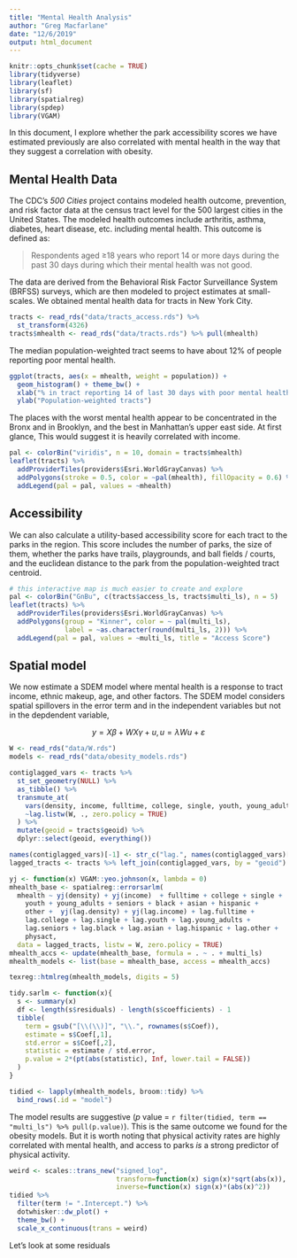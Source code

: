 ```yaml
---
title: "Mental Health Analysis"
author: "Greg Macfarlane"
date: "12/6/2019"
output: html_document
---
```

```r
knitr::opts_chunk$set(cache = TRUE)
library(tidyverse)
library(leaflet)
library(sf)
library(spatialreg)
library(spdep)
library(VGAM)
```


In this document, I explore whether the park accessibility scores we have
estimated previously are also correlated with mental health in the way that they
suggest a correlation with obesity.

## Mental Health Data
The CDC's *500 Cities* project contains modeled health outcome, prevention, and 
risk factor data at the census tract level for the 500 largest cities in the
United States. The modeled health outcomes include arthritis, asthma, diabetes, 
heart disease, etc. including mental health. This outcome is defined as:

> Respondents aged ≥18 years who report 14 or more days during the past 30 days
during which their mental health was not good.

The data are derived from the Behavioral Risk Factor Surveillance System (BRFSS)
surveys, which are then modeled to project estimates at small-scales. 
We obtained mental health data for tracts in New York City.

```r
tracts <- read_rds("data/tracts_access.rds") %>%
  st_transform(4326)
tracts$mhealth <- read_rds("data/tracts.rds") %>% pull(mhealth)
```


The median population-weighted tract seems to have about 12% of people reporting 
poor mental health.

```r
ggplot(tracts, aes(x = mhealth, weight = population)) +
  geom_histogram() + theme_bw() + 
  xlab("% in tract reporting 14 of last 30 days with poor mental health") + 
  ylab("Population-weighted tracts")
```

The places with the worst mental health appear to be concentrated in the Bronx
and in Brooklyn, and the best in Manhattan's upper east side. At first glance,
This would suggest it is heavily correlated with income. 

```r
pal <- colorBin("viridis", n = 10, domain = tracts$mhealth)
leaflet(tracts) %>%
  addProviderTiles(providers$Esri.WorldGrayCanvas) %>%
  addPolygons(stroke = 0.5, color = ~pal(mhealth), fillOpacity = 0.6) %>%
  addLegend(pal = pal, values = ~mhealth)
```


## Accessibility

We can also calculate a utility-based accessibility score for each tract to the
parks in the region. This score includes the number of parks, the size of them,
whether the parks have trails, playgrounds, and ball fields / courts, and the
euclidean distance to the park from the population-weighted tract centroid.

```r
# this interactive map is much easier to create and explore
pal <- colorBin("GnBu", c(tracts$access_ls, tracts$multi_ls), n = 5)
leaflet(tracts) %>%
  addProviderTiles(providers$Esri.WorldGrayCanvas) %>%
  addPolygons(group = "Kinner", color = ~ pal(multi_ls),
              label = ~as.character(round(multi_ls, 2))) %>%
  addLegend(pal = pal, values = ~multi_ls, title = "Access Score")
```

## Spatial model
We now estimate a SDEM model where mental health is a response to tract income,
ethnic makeup, age, and other factors. The SDEM model considers spatial spillovers
in the error term and in the independent variables but not in the depdendent variable,

$$ y = X\beta + WX\gamma + u, u = \lambda W u + \varepsilon$$

```r
W <- read_rds("data/W.rds")
models <- read_rds("data/obesity_models.rds")

contiglagged_vars <- tracts %>%
  st_set_geometry(NULL) %>%
  as_tibble() %>%
  transmute_at(
    vars(density, income, fulltime, college, single, youth, young_adults, seniors, black, asian, hispanic, other, physact),
    ~lag.listw(W, ., zero.policy = TRUE)
  ) %>%
  mutate(geoid = tracts$geoid) %>%
  dplyr::select(geoid, everything())

names(contiglagged_vars)[-1] <- str_c("lag.", names(contiglagged_vars)[-1])
lagged_tracts <- tracts %>% left_join(contiglagged_vars, by = "geoid")
```


```r
yj <- function(x) VGAM::yeo.johnson(x, lambda = 0)
mhealth_base <- spatialreg::errorsarlm(
  mhealth ~ yj(density) + yj(income)  + fulltime + college + single + 
    youth + young_adults + seniors + black + asian + hispanic + 
    other +  yj(lag.density) + yj(lag.income) + lag.fulltime + 
    lag.college + lag.single + lag.youth + lag.young_adults + 
    lag.seniors + lag.black + lag.asian + lag.hispanic + lag.other + 
    physact,
  data = lagged_tracts, listw = W, zero.policy = TRUE)
mhealth_accs <- update(mhealth_base, formula = . ~ . + multi_ls)
mhealth_models <- list(base = mhealth_base, access = mhealth_accs)
```


```r
texreg::htmlreg(mhealth_models, digits = 5)
```


```r
tidy.sarlm <- function(x){
  s <- summary(x)
  df <- length(s$residuals) - length(s$coefficients) - 1
  tibble(
    term = gsub("[\\(\\)]", "\\.", rownames(s$Coef)),
    estimate = s$Coef[,1],
    std.error = s$Coef[,2],
    statistic = estimate / std.error,
    p.value = 2*(pt(abs(statistic), Inf, lower.tail = FALSE))
  )
}

tidied <- lapply(mhealth_models, broom::tidy) %>%
  bind_rows(.id = "model") 

```

The model results are suggestive ($p$ value = 
`r filter(tidied, term == "multi_ls") %>% pull(p.value)`). This is the same
outcome we found for the obesity models. But it is worth noting that physical
activity rates are highly correlated with mental health, and access to parks
*is* a strong predictor of physical activity.

```r
weird <- scales::trans_new("signed_log",
                           transform=function(x) sign(x)*sqrt(abs(x)),
                           inverse=function(x) sign(x)*(abs(x)^2))
tidied %>%
  filter(term != ".Intercept.") %>%
  dotwhisker::dw_plot() + 
  theme_bw() + 
  scale_x_continuous(trans = weird)
```

Let's look at some residuals

